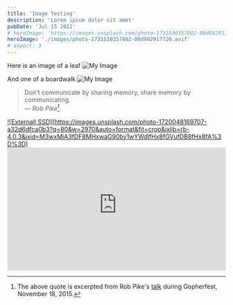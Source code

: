 ```yaml
---
title: 'Image Testing'
description: 'Lorem ipsum dolor sit amet'
pubDate: 'Jul 15 2022'
# heroImage: 'https://images.unsplash.com/photo-1731530357802-08d982917720?q=80&w=3135&auto=format&fit=crop&ixlib=rb-4.0.3&ixid=M3wxMjA3fDB8MHxwaG90by1wYWdlfHx8fGVufDB8fHx8fA%3D%3D'
heroImage: './images/photo-1731530357802-08d982917720.avif'
# aspect: 3
---
```


Here is an image of a leaf
![My Image](./images/mahdi-soheili-vQxvdGHlwBU-unsplash.jpg)

And one of a boardwalk
![My Image](./images/boardwalk.jpg)

> Don't communicate by sharing memory, share memory by communicating.<br/>
> — <cite>Rob Pike[^1]</cite>

[^1]: The above quote is excerpted from Rob Pike's [talk](https://www.youtube.com/watch?v=PAAkCSZUG1c) during Gopherfest, November 18, 2015.

<a href="https://unsplash.com/photos/a-person-is-plugging-a-charger-into-a-laptop-ow8IIlkzbUw" target="_blank">
  ![Externall SSD](https://images.unsplash.com/photo-1720048169707-a32d6dfca0b3?q=80&w=2970&auto=format&fit=crop&ixlib=rb-4.0.3&ixid=M3wxMjA3fDF8MHxwaG90by1wYWdlfHx8fGVufDB8fHx8fA%3D%3D)
</a>

<iframe width="100%" style="aspect-ratio: 1.7777777778;" class="rounded-xl" src="https://www.youtube-nocookie.com/embed/PAAkCSZUG1c?si=bQJiRKx6asAAcpjB" title="YouTube video player" frameborder="0" allow="accelerometer; autoplay; clipboard-write; encrypted-media; gyroscope; picture-in-picture; web-share" referrerpolicy="strict-origin-when-cross-origin" allowfullscreen></iframe>